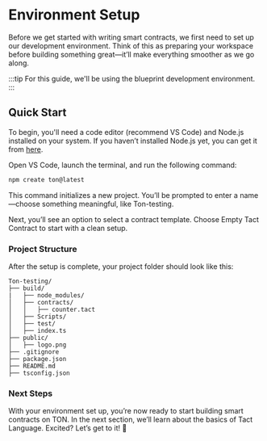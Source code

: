 # Environment Setup

Before we get started with writing smart contracts, we first need to set up our development environment. Think of this as preparing your workspace before building something great—it’ll make everything smoother as we go along.

:::tip
For this guide, we'll be using the blueprint development environment.
:::

## Quick Start
To begin, you'll need a code editor (recommend VS Code) and Node.js installed on your system. If you haven’t installed Node.js yet, you can get it from [here](https://nodejs.org/).

Open VS Code, launch the terminal, and run the following command:
```sh
npm create ton@latest

```
This command initializes a new project. You’ll be prompted to enter a name—choose something meaningful, like Ton-testing.

Next, you’ll see an option to select a contract template. Choose Empty Tact Contract to start with a clean setup.

### Project Structure
After the setup is complete, your project folder should look like this:
```plaintext
Ton-testing/
├── build/
|   ├── node_modules/
│   ├── contracts/
│   │   ├── counter.tact
│   ├── Scripts/
│   ├── test/
│   ├── index.ts
├── public/
│   ├── logo.png
├── .gitignore
├── package.json
├── README.md
├── tsconfig.json
```

### Next Steps
With your environment set up, you’re now ready to start building smart contracts on TON. 
In the next section, we’ll learn about the basics of Tact Language. Excited? Let’s get to it! 🚀